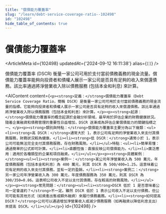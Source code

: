 ```yaml
---
title: "償債能力覆蓋率"
slug: "/learn/debt-service-coverage-ratio--102498"
id: "102498"
hide_table_of_contents: true
---
```



# 償債能力覆蓋率

<ArticleMeta id={102498} updatedAt={'2024-09-12 16:11:38'} alias={`[]`} />
<div className='border-solid border-b border-t-0 my-4 border-[var(--ifm-color-gray-300)]' />

償債能力覆蓋率 (DSCR) 衡量一家公司可用於支付當前債務義務的現金流量。償債能力覆蓋率能夠向投資者和債權人展示一家公司是否具有足夠的收入來償還債務。該比率通過將淨營業收入除以債務服務 (包括本金和利息) 來計算。

<AIContent content={`<p><strong>定義：</strong>償債能力覆蓋率（Debt Service Coverage Ratio，簡稱 DSCR）是衡量一家公司可用於支付當前債務義務的現金流量的指標。它能夠向投資者和債權人展示一家公司是否具有足夠的收入來償還債務。該比率通過將淨營業收入除以債務服務（包括本金和利息）來計算。</p><p><strong>起源：</strong>償債能力覆蓋率的概念起源於金融分析領域，最早用於評估企業的財務健康狀況。隨着企業融資和債務管理的重要性日益增加，DSCR 逐漸成為評估企業償債能力的關鍵指標之一。</p><p><strong>類別與特點：</strong>償債能力覆蓋率主要分為以下幾類：<ul><li><strong>高 DSCR：</strong>通常大於 1，表示公司有足夠的淨營業收入來支付其債務服務，財務狀況較為健康。</li><li><strong>低 DSCR：</strong>通常小於 1，表示公司可能無法完全支付其債務服務，存在財務風險。</li></ul>特點：<ul><li>簡單易懂：通過簡單的公式即可計算。</li><li>直觀性強：直接反映公司償債能力。</li><li>廣泛應用：適用於各種類型的企業和項目融資。</li></ul></p><p><strong>具體案例：</strong><ul><li><strong>案例一：</strong>某公司年淨營業收入為 500 萬元，年度債務服務（包括本金和利息）為 400 萬元，則其 DSCR 為 500/400=1.25。這意味着公司有足夠的收入來支付其債務，並有一定的盈餘。</li><li><strong>案例二：</strong>另一家公司年淨營業收入為 300 萬元，年度債務服務為 350 萬元，則其 DSCR 為 300/350=0.86。這表明公司收入不足以支付其債務，存在較高的財務風險。</li></ul></p><p><strong>常見問題：</strong><ul><li><strong>DSCR 低於 1 是否意味着公司一定會違約？</strong>不一定。雖然 DSCR 低於 1 表示公司收入不足以支付債務，但公司可能有其他方式（如資產出售或額外融資）來履行債務義務。</li><li><strong>如何提高 DSCR？</strong>公司可以通過增加淨營業收入或減少債務服務（如再融資以降低利息支出）來提高 DSCR。</li></ul></p>`} id={102498} />
